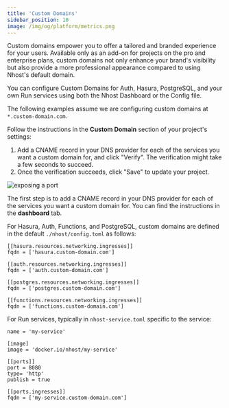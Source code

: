 ```yaml
---
title: 'Custom Domains'
sidebar_position: 10
image: /img/og/platform/metrics.png
---
```



Custom domains empower you to offer a tailored and branded experience for your users. Available only as an add-on for projects on the pro and enterprise plans, custom domains not only enhance your brand's visibility but also provide a more professional appearance compared to using Nhost's default domain.

You can configure Custom Domains for Auth, Hasura, PostgreSQL, and your own Run services using both the Nhost Dashboard or the Config file.

The following examples assume we are configuring custom domains at `*.custom-domain.com`.


<Tabs groupId="package-manager">
  <TabItem value="dashboard" label="dashboard" default>

Follow the instructions in the **Custom Domain** section of your project's settings:

1. Add a CNAME record in your DNS provider for each of the services you want a custom domain for,  and click "Verify". The verification might take a few seconds to succeed.
2. Once the verification succeeds, click "Save" to update your project.

![exposing a port](/img/custom-domains/custom-domains.png)

  </TabItem>
  <TabItem value="toml" label="toml">

The first step is to add a CNAME record in your DNS provider for each of the services you want a custom domain for. You can find the instructions in the **dashboard** tab.

For Hasura, Auth, Functions, and PostgreSQL, custom domains are defined in the default `./nhost/config.toml` as follows:

```
[[hasura.resources.networking.ingresses]]
fqdn = ['hasura.custom-domain.com']

[[auth.resources.networking.ingresses]]
fqdn = ['auth.custom-domain.com']

[[postgres.resources.networking.ingresses]]
fqdn = ['postgres.custom-domain.com']

[[functions.resources.networking.ingresses]]
fqdn = ['functions.custom-domain.com']
```

For Run services, typically in `nhost-service.toml` specific to the service:

```
name = 'my-service'

[image]
image = 'docker.io/nhost/my-service'

[[ports]]
port = 8080
type= 'http'
publish = true

[[ports.ingresses]]
fqdn = ['my-service.custom-domain.com']
```

  </TabItem>
</Tabs>

